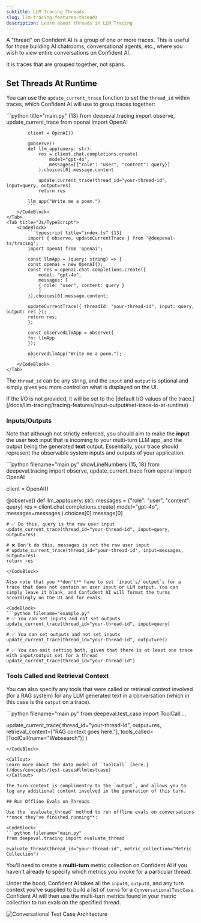 ```yaml
---
subtitle: LLM Tracing Threads
slug: llm-tracing-features-threads
description: Learn about threads in LLM Tracing
---
```


A "thread" on Confident AI is a group of one or more traces. This is useful for those building AI chatrooms, conversational agents, etc., where you wish to view entire conversations on Confident AI.

<Callout>
It is traces that are grouped together, not spans.
</Callout>

## Set Threads At Runtime

You can use the `update_current_trace` function to set the `thread_id` within traces, which Confident AI will use to group traces together:

<Tabs>
    <Tab title="Python">
        <CodeBlock>
            ```python title="main.py" {13}
            from deepeval.tracing import observe, update_current_trace
            from openai import OpenAI
            
            client = OpenAI()
            
            @observe()
            def llm_app(query: str):
                res = client.chat.completions.create(
                    model="gpt-4o",
                    messages=[{"role": "user", "content": query}]
                ).choices[0].message.content
            
                update_current_trace(thread_id="your-thread-id", input=query, output=res)
                return res
            
            llm_app("Write me a poem.")
            ```
        </CodeBlock>
    </Tab>
    <Tab title="Js/TypeScript">
        <CodeBlock>
            ```typescript title="index.ts" {13}
            import { observe, updateCurrentTrace } from '@deepeval-ts/tracing';
            import OpenAI from 'openai';
            
            const llmApp = (query: string) => {
            const openai = new OpenAI();
            const res = openai.chat.completions.create({
                model: "gpt-4o",
                messages: [
                { role: "user", content: query }
                ]
            }).choices[0].message.content;
            
            updateCurrentTrace({ threadId: "your-thread-id", input: query, output: res });
            return res;
            };

            const observedLlmApp = observe({
            fn: llmApp
            });

            observedLlmApp("Write me a poem.");
            ```
        </CodeBlock>
    </Tab>
</Tabs>

The `thread_id` can be any string, and the `input` and `output` is optional and simply gives you more control on what is displayed on the UI. 

<Callout>
If the I/O is not provided, it will be set to the [default I/O values of the trace.](/docs/llm-tracing/tracing-features/input-output#set-trace-io-at-runtime) 
</Callout>

### Inputs/Outputs

Note that although not strictly enforced, you should aim to make the **input** the user **text** input that is incoming to your multi-turn LLM app, and the output being the generated **text** output. Essentially, your trace should represent the observable system inputs and outputs of your application.

<CodeBlock>
```python filename="main.py" showLineNumbers {15, 18}
from deepeval.tracing import observe, update_current_trace
from openai import OpenAI

client = OpenAI()

@observe()
def llm_app(query: str):
    messages = {"role": "user", "content": query}
    res = client.chat.completions.create(
        model="gpt-4o",
        messages=messages
    ).choices[0].message[0]

    # ✅ Do this, query is the raw user input
    update_current_trace(thread_id="your-thread-id", input=query, output=res)

    # ❌ Don't do this, messages is not the raw user input
    # update_current_trace(thread_id="your-thread-id", input=messages, output=res)
    return res
```
</CodeBlock>

Also note that you **don't** have to set `input`s/`output`s for a trace that does not contain an user input or LLM output. You can simply leave it blank, and Confident AI will format the turns accordingly on the UI and for evals.

<CodeBlock>
```python filename="example.py"
# ✅ You can set inputs and not set outputs
update_current_trace(thread_id="your-thread-id", input=query)

# ✅ You can set outputs and not set inputs
update_current_trace(thread_id="your-thread-id", output=res)

# ✅ You can omit setting both, given that there is at least one trace with input/output set for a thread
update_current_trace(thread_id="your-thread-id")
```
</CodeBlock>

### Tools Called and Retrieval Context

You can also specify any tools that were called or retrieval context involved (for a RAG system) for any LLM generated text in a conversation (which in this case is the `output` on a trace).

<CodeBlock>
```python filename="main.py"
from deepeval.test_case import ToolCall
...

update_current_trace(
  thread_id="your-thread-id", 
  output=res,
  retrieval_context=["RAG context goes here."],
  tools_called=[ToolCall(name="Websearch")]
)
```
</CodeBlock>

<Callout>
Learn more about the data model of `ToolCall` [here.](/docs/concepts/test-cases#llmtestcase)
</Callout>

The turn context is complimentry to the `output`, and allows you to log any additional context involved in the generation of this turn.

## Run Offline Evals on Threads

Use the `evaluate_thread` method to run offline evals on conversations **once they've finished running**:

<CodeBlock>
```python filename="main.py"
from deepeval.tracing import evaluate_thread

evaluate_thread(thread_id="your-thread-id", metric_collection="Metric Collection")
```
</CodeBlock>

You'll need to create a **multi-turn** metric collection on Confident AI if you haven't already to specify which metrics you invoke for a particular thread. 

Under the hood, Confident AI takes all the `input`s, `output`s, and any turn context you've supplied to build a list of `turn`s for a `ConversationalTestCase`. Confident AI will then use the multi-turn metrics found in your metric collection to run evals on the specified thread.

<Frame caption="Conversational Test Case Architecture">
  <img src="https://confident-docs.s3.us-east-1.amazonaws.com/concepts:conversational-test-case.svg" alt="Conversational Test Case Architecture"/>
</Frame>
